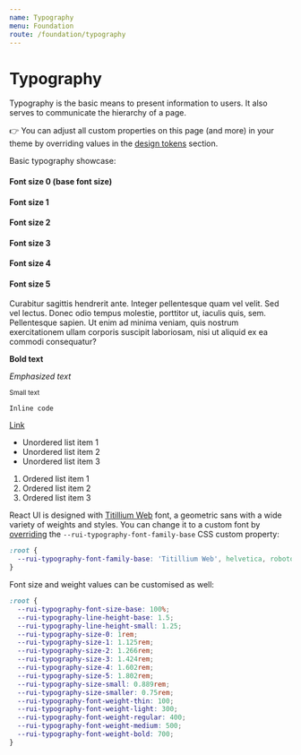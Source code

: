 ```yaml
---
name: Typography
menu: Foundation
route: /foundation/typography
---
```


# Typography


Typography is the basic means to present information to users. It also serves to
communicate the hierarchy of a page.

👉 You can adjust all custom properties on this page (and more) in your theme by
overriding values in the
[design tokens](/customize/theming/overview#design-tokens) section.

Basic typography showcase:

<Playground>
  <h4 className="typography-size-0">Font size 0 (base font size)</h4>
  <h4 className="typography-size-1">Font size 1</h4>
  <h4 className="typography-size-2">Font size 2</h4>
  <h4 className="typography-size-3">Font size 3</h4>
  <h4 className="typography-size-4">Font size 4</h4>
  <h4 className="typography-size-5">Font size 5</h4>
  <p>
    Curabitur sagittis hendrerit ante. Integer pellentesque quam vel velit. Sed
    vel lectus. Donec odio tempus molestie, porttitor ut, iaculis quis, sem.
    Pellentesque sapien. Ut enim ad minima veniam, quis nostrum exercitationem
    ullam corporis suscipit laboriosam, nisi ut aliquid ex ea commodi
    consequatur?
  </p>
  <p>
    <strong>Bold text</strong>
  </p>
  <p>
    <em>Emphasized text</em>
  </p>
  <p>
    <small>Small text</small>
  </p>
  <p>
    <code>Inline code</code>
  </p>
  <p>
    <a href="/">Link</a>
  </p>
  <ul>
    <li>Unordered list item 1</li>
    <li>Unordered list item 2</li>
    <li>Unordered list item 3</li>
  </ul>
  <ol>
    <li>Ordered list item 1</li>
    <li>Ordered list item 2</li>
    <li>Ordered list item 3</li>
  </ol>
</Playground>

React UI is designed with
[Titillium Web](https://fonts.google.com/specimen/Titillium+Web) font,
a geometric sans with a wide variety of weights and styles. You can change it to
a custom font by [overriding](/customize/theming/overview) the
`--rui-typography-font-family-base` CSS custom property:

```css
:root {
  --rui-typography-font-family-base: 'Titillium Web', helvetica, roboto, arial, sans-serif;
}
```

Font size and weight values can be customised as well:

```css
:root {
  --rui-typography-font-size-base: 100%;
  --rui-typography-line-height-base: 1.5;
  --rui-typography-line-height-small: 1.25;
  --rui-typography-size-0: 1rem;
  --rui-typography-size-1: 1.125rem;
  --rui-typography-size-2: 1.266rem;
  --rui-typography-size-3: 1.424rem;
  --rui-typography-size-4: 1.602rem;
  --rui-typography-size-5: 1.802rem;
  --rui-typography-size-small: 0.889rem;
  --rui-typography-size-smaller: 0.75rem;
  --rui-typography-font-weight-thin: 100;
  --rui-typography-font-weight-light: 300;
  --rui-typography-font-weight-regular: 400;
  --rui-typography-font-weight-medium: 500;
  --rui-typography-font-weight-bold: 700;
}
```
